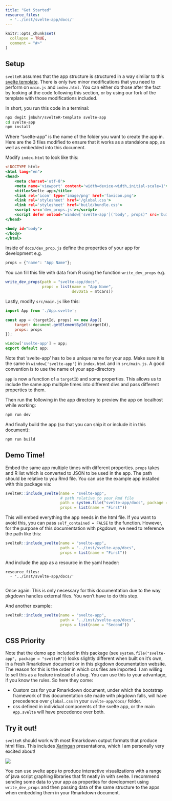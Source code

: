 ```yaml
---
title: "Get Started"
resource_files:
  - '../inst/svelte-app/docs/'
---
```


```r
knitr::opts_chunk$set(
  collapse = TRUE,
  comment = "#>"
)
```

## Setup

`svelteR` assumes that the app structure is structured in a way similar to this
[svelte template](https://github.com/sveltejs/template). There is only two minor
modifications that you need to perform on `main.js` and `index.html`. You can
either do those after the fact by looking at the code following this section, or
by using our fork of the template with those modifications included.

In short, you run this code in a terminal:

```bash
npx degit jmbuhr/svelteR-template svelte-app
cd svelte-app
npm install
```

Where "svelte-app" is the name of the folder you want to create the app in.
Here are the 3 files modified to ensure that it works as a standalone app, as well
as embedded into this document.

Modify `index.html` to look like this:

``` .html
<!DOCTYPE html>
<html lang="en">
<head>
	<meta charset='utf-8'>
	<meta name='viewport' content='width=device-width,initial-scale=1'>
	<title>Svelte app</title>
	<link rel='icon' type='image/png' href='favicon.png'>
	<link rel='stylesheet' href='/global.css'>
	<link rel='stylesheet' href='build/bundle.css'>
	<script src='dev_props.js'></script>
	<script defer onload="window['svelte-app']('body', props)" src='build/bundle.js'></script>
</head>

<body id="body">
</body>
</html>

```

Inside of `docs/dev_prop.js` define the properties of your app for development e.g.

``` .js
props = {"name": "App Name"};
```

You can fill this file with data from R using the function `write_dev_props` e.g.

```r
write_dev_props(path = "svelte-app/docs",
                props = list(name = "App Name",
                             devData = mtcars))
```

Lastly, modify `src/main.js` like this:

``` .js
import App from './App.svelte';

const app = (targetId, props) => new App({
    target: document.getElementById(targetId),
    props: props
});

window['svelte-app'] = app;
export default app;
```

Note that 'svelte-app' has to be a unique name for your app. Make sure it is the
same in `window['svelte-app']` in `index.html` and in `src/main.js`. A good
convention is to use the name of your app-directory

`app` is now a function of a `targetID` and some properties. This allows us to
include the same app multiple times into different divs and pass different
properties to them.

Then run the following in the app directory to preview the app on localhost
while working:

```bash
npm run dev
```

And finally build the app (so that you can ship it or include it in this
document):

```bash
npm run build
```

## Demo Time!

Embed the same app multiple times with different properties. `props` takes and R
list which is converted to JSON to be used in the app. The path should be
relative to you Rmd file. You can use the example app installed with this
package via:

```r
svelteR::include_svelte(name = "svelte-app",
                        # path relative to your Rmd file
                        path = system.file("svelte-app/docs", package = "svelteR"),
                        props = list(name = "First"))
```

This will embed everything the app needs in the html file. If you want to avoid
this, you can pass `self_contained = FALSE` to the function. However, for the
purpose of this documentation with pkgdown, we need to reference the path like
this:

```r
svelteR::include_svelte(name = "svelte-app",
                        path = "../inst/svelte-app/docs",
                        props = list(name = "First"))
```

And include the app as a resource in the yaml header:

    resource_files:
      - '../inst/svelte-app/docs/'
      
Once again: This is only necessary for this documentation due to the way pkgdown handles external files. You won't have to do this step.

And another example:

```r
svelteR::include_svelte(name = "svelte-app",
                        path = "../inst/svelte-app/docs",
                        props = list(name = "Second"))
```

## CSS Priority

Note that the demo app included in this package (see
`system.file("svelte-app", package = "svelteR")`) looks slightly different when
built on it's own, in a fresh Rmarkdown document or in this pkgdown
documentation website. The reason for this is the order in which css files are
imported. I am willing to sell this as a feature instead of a bug. You can use
this to your advantage, if you know the rules. So here they come:

-   Custom css for your Rmarkdown document, under which the bootstrap framework
    of this documentation site made with pkgdown falls, will have precedence
    over `global.css` in your `svelte-app/docs/` folder.
-   css defined in individual components of the svelte app, or the main
    `App.svelte` will have precedence over both.

## Try it out!

`svelteR` should work with most Rmarkdown output formats that produce html
files. This includes [Xaringan](https://github.com/yihui/xaringan)
presentations, which I am personally very excited about!

![](images/paste-7AFD3DB3.png)

You can use svelte apps to produce interactive visualizations with a range of java script graphing libraries that fit neatly in with svelte.
I recommend sending some data to your app as properties for development using `write_dev_props` and then passing data of the same structure to the apps when embedding them in your Rmarkdown document.



